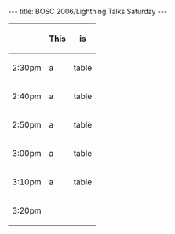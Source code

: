 ---
title: BOSC 2006/Lightning Talks Saturday
---

{| border="1" cellspacing="0" cellpadding="5" align="center"
! &nbsp;
! This
! is
|-
| 2:30pm 
| a
| table
|-
| 2:40pm
| a
| table
|-
| 2:50pm
| a
| table
|-
| 3:00pm
| a
| table
|-
| 3:10pm
| a
| table
|-
| 3:20pm
| &nbsp;
| &nbsp;
|}